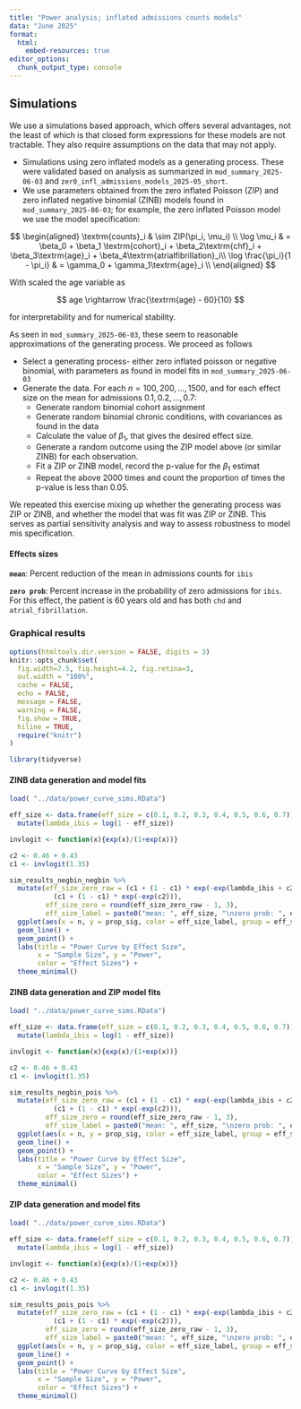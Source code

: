 ```yaml
---
title: "Power analysis; inflated admissions counts models"
data: "June 2025"
format: 
  html: 
    embed-resources: true
editor_options: 
  chunk_output_type: console
---
```


## Simulations

We use a simulations based approach, which offers several advantages, not the least of which is that closed form expressions for these models are not tractable. They also require assumptions on the data that may not apply.

- Simulations using zero inflated models as a generating process. These were validated based on analysis as summarized in `mod_summary_2025-06-03` and `zer0_infl_admissions_models_2025-05_short`. 
- We use parameters obtained from the zero inflated Poisson (ZIP) and zero inflated negative binomial (ZINB) models found in `mod_summary_2025-06-03`; for example, the zero inflated Poisson model we use the model specification:

$$
\begin{aligned}
\textrm{counts}_i & \sim ZIP(\pi_i, \mu_i) \\
\log \mu_i & = \beta_0 + \beta_1 \textrm{cohort}_i + \beta_2\textrm{chf}_i + \beta_3\textrm{age}_i + \beta_4\textrm{atrialfibrillation}_i\\
\log \frac{\pi_i}{1 - \pi_i} & = \gamma_0 + \gamma_1\textrm{age}_i \\
\end{aligned}
$$


With scaled the age variable as 

$$
age \rightarrow \frac{\textrm{age} - 60}{10}
$$ 

for interpretability and for numerical stability.

As seen in `mod_summary_2025-06-03`, these seem to reasonable approximations of the generating process. We proceed as follows

- Select a generating process- either zero inflated poisson or negative binomial, with parameters as found in model fits in `mod_summary_2025-06-03`
- Generate the data. For each $n = 100, 200, ..., 1500$, and for each effect size on the mean for admissions $0.1, 0.2, ..., 0.7$:
   - Generate random binomial cohort assignment
   - Generate random binomial chronic conditions, with covariances as found in the data
   - Calculate the value of $\beta_1$, that gives the desired effect size.
   - Generate a random outcome using the ZIP model above (or similar ZINB) for each observation.
   - Fit a ZIP or ZINB model, record the p-value for the $\beta_1$ estimat
   - Repeat the above 2000 times and count the proportion of times the p-value is less than 0.05.
  
We repeated this exercise mixing up whether the generating process was ZIP or ZINB, and whether the model that was fit was ZIP or ZINB. This serves as partial sensitivity analysis and way to assess robustness to model mis specification.

#### Effects sizes


**`mean`**: Percent reduction of the mean in admissions counts for `ibis`

**`zero prob`**: Percent increase in the probability of zero admissions for `ibis`. For this effect, the patient is 60 years old and has both `chd` and `atrial_fibrillation`.

### Graphical results


```r
options(htmltools.dir.version = FALSE, digits = 3)
knitr::opts_chunk$set(
  fig.width=7.5, fig.height=4.2, fig.retina=3,
  out.width = "100%",
  cache = FALSE,
  echo = FALSE,
  message = FALSE,
  warning = FALSE,
  fig.show = TRUE,
  hiline = TRUE,
  require("knitr")
)

```

```r

library(tidyverse)

```


#### ZINB data generation and model fits

```r

load( "../data/power_curve_sims.RData")

eff_size <- data.frame(eff_size = c(0.1, 0.2, 0.3, 0.4, 0.5, 0.6, 0.7)) %>%
  mutate(lambda_ibis = log(1 - eff_size))

invlogit <- function(x){exp(x)/(1+exp(x))}

c2 <- 0.46 + 0.43
c1 <- invlogit(1.35)

sim_results_negbin_negbin %>%
  mutate(eff_size_zero_raw = (c1 + (1 - c1) * exp(-exp(lambda_ibis + c2))) /
           (c1 + (1 - c1) * exp(-exp(c2))),
         eff_size_zero = round(eff_size_zero_raw - 1, 3),
         eff_size_label = paste0("mean: ", eff_size, "\nzero prob: ", eff_size_zero)) %>%
  ggplot(aes(x = n, y = prop_sig, color = eff_size_label, group = eff_size_label)) +
  geom_line() +
  geom_point() +
  labs(title = "Power Curve by Effect Size",
       x = "Sample Size", y = "Power",
       color = "Effect Sizes") +
  theme_minimal()


```



#### ZINB data generation and ZIP model fits

```r

load( "../data/power_curve_sims.RData")

eff_size <- data.frame(eff_size = c(0.1, 0.2, 0.3, 0.4, 0.5, 0.6, 0.7)) %>%
  mutate(lambda_ibis = log(1 - eff_size))

invlogit <- function(x){exp(x)/(1+exp(x))}

c2 <- 0.46 + 0.43
c1 <- invlogit(1.35)

sim_results_negbin_pois %>%
  mutate(eff_size_zero_raw = (c1 + (1 - c1) * exp(-exp(lambda_ibis + c2))) /
           (c1 + (1 - c1) * exp(-exp(c2))),
         eff_size_zero = round(eff_size_zero_raw - 1, 3),
         eff_size_label = paste0("mean: ", eff_size, "\nzero prob: ", eff_size_zero)) %>%
  ggplot(aes(x = n, y = prop_sig, color = eff_size_label, group = eff_size_label)) +
  geom_line() +
  geom_point() +
  labs(title = "Power Curve by Effect Size",
       x = "Sample Size", y = "Power",
       color = "Effect Sizes") +
  theme_minimal()


```


#### ZIP data generation and model fits

```r

load( "../data/power_curve_sims.RData")

eff_size <- data.frame(eff_size = c(0.1, 0.2, 0.3, 0.4, 0.5, 0.6, 0.7)) %>%
  mutate(lambda_ibis = log(1 - eff_size))

invlogit <- function(x){exp(x)/(1+exp(x))}

c2 <- 0.46 + 0.43
c1 <- invlogit(1.35)

sim_results_pois_pois %>%
  mutate(eff_size_zero_raw = (c1 + (1 - c1) * exp(-exp(lambda_ibis + c2))) /
           (c1 + (1 - c1) * exp(-exp(c2))),
         eff_size_zero = round(eff_size_zero_raw - 1, 3),
         eff_size_label = paste0("mean: ", eff_size, "\nzero prob: ", eff_size_zero)) %>%
  ggplot(aes(x = n, y = prop_sig, color = eff_size_label, group = eff_size_label)) +
  geom_line() +
  geom_point() +
  labs(title = "Power Curve by Effect Size",
       x = "Sample Size", y = "Power",
       color = "Effect Sizes") +
  theme_minimal()


```
